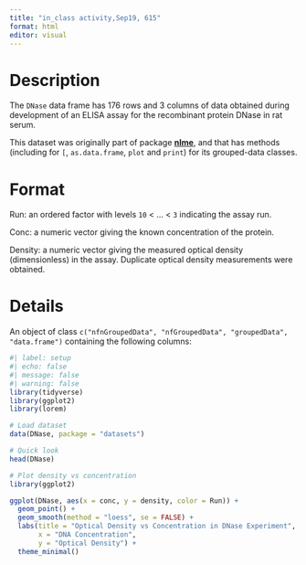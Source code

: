 ```yaml
---
title: "in_class activity,Sep19, 615"
format: html
editor: visual
---
```


# Description

The `DNase` data frame has 176 rows and 3 columns of data obtained during development of an ELISA assay for the recombinant protein DNase in rat serum.

This dataset was originally part of package [**nlme**](https://cran.r-project.org/package=nlme), and that has methods (including for `[`, `as.data.frame`, `plot` and `print`) for its grouped-data classes.

# Format

Run: an ordered factor with levels `10` \< ... \< `3` indicating the assay run.

Conc: a numeric vector giving the known concentration of the protein.

Density: a numeric vector giving the measured optical density (dimensionless) in the assay. Duplicate optical density measurements were obtained.

# Details

An object of class `c("nfnGroupedData", "nfGroupedData", "groupedData", "data.frame")` containing the following columns:

```r
#| label: setup
#| echo: false
#| message: false
#| warning: false
library(tidyverse)
library(ggplot2)
library(lorem)
```

```r
# Load dataset
data(DNase, package = "datasets")

# Quick look
head(DNase)

# Plot density vs concentration
library(ggplot2)

ggplot(DNase, aes(x = conc, y = density, color = Run)) +
  geom_point() +
  geom_smooth(method = "loess", se = FALSE) +
  labs(title = "Optical Density vs Concentration in DNase Experiment",
       x = "DNA Concentration",
       y = "Optical Density") +
  theme_minimal()
```
